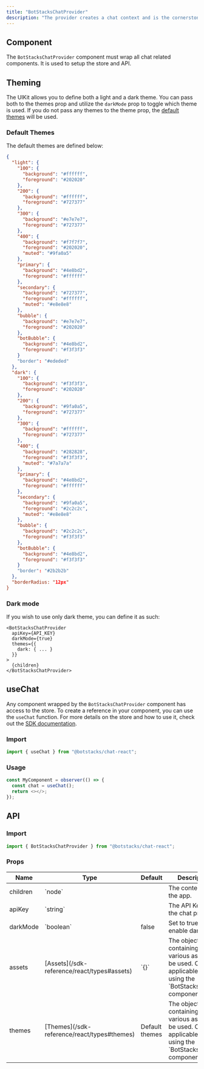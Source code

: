 ```yaml
---
title: "BotStacksChatProvider"
description: "The provider creates a chat context and is the cornerstone for interacting with BotStacks data"
---
```


## Component

The `BotStacksChatProvider` component must wrap all chat related components. It is used to setup the store and API.

## Theming

The UIKit allows you to define both a light and a dark theme. You can pass both to the themes prop and utilize the
`darkMode` prop to toggle which theme is used. If you do not pass any themes to the theme prop, the
[default themes](/sdk-reference/react/botstackschatprovider#default-themes) will be used.

### Default Themes

The default themes are defined below:

```json
{
  "light": {
    "100": {
      "background": "#ffffff",
      "foreground": "#202020"
    },
    "200": {
      "background": "#ffffff",
      "foreground": "#727377"
    },
    "300": {
      "background": "#e7e7e7",
      "foreground": "#727377"
    },
    "400": {
      "background": "#f7f7f7",
      "foreground": "#202020",
      "muted": "#9fa0a5"
    },
    "primary": {
      "background": "#4e8bd2",
      "foreground": "#ffffff"
    },
    "secondary": {
      "background": "#727377",
      "foreground": "#ffffff",
      "muted": "#e8e8e8"
    },
    "bubble": {
      "background": "#e7e7e7",
      "foreground": "#202020"
    },
    "botBubble": {
      "background": "#4e8bd2",
      "foreground": "#f3f3f3"
    }
    "border": "#ededed"
  },
  "dark": {
    "100": {
      "background": "#f3f3f3",
      "foreground": "#202020"
    },
    "200": {
      "background": "#9fa0a5",
      "foreground": "#727377"
    },
    "300": {
      "background": "#ffffff",
      "foreground": "#727377"
    },
    "400": {
      "background": "#282828",
      "foreground": "#f3f3f3",
      "muted": "#7a7a7a"
    },
    "primary": {
      "background": "#4e8bd2",
      "foreground": "#ffffff"
    },
    "secondary": {
      "background": "#9fa0a5",
      "foreground": "#2c2c2c",
      "muted": "#e8e8e8"
    },
    "bubble": {
      "background": "#2c2c2c",
      "foreground": "#f3f3f3"
    },
    "botBubble": {
      "background": "#4e8bd2",
      "foreground": "#f3f3f3"
    }
    "border": "#2b2b2b"
  },
  "borderRadius: "12px"
}
```

### Dark mode

If you wish to use only dark theme, you can define it as such:

```tsx
<BotStacksChatProvider
  apiKey={API_KEY}
  darkMode={true}
  themes={{
    dark: { ... }
  }}
>
  {children}
</BotStacksChatProvider>
```

## useChat

Any component wrapped by the `BotStacksChatProvider` component has access to the store. To create a reference
in your component, you can use the `useChat` function. For more details on the store and how to use it, check out
the [SDK documentation](/sdk-reference/javascript/store).

### Import

```js
import { useChat } from "@botstacks/chat-react";
```

### Usage

```js
const MyComponent = observer(() => {
  const chat = useChat();
  return <></>;
});
```

## API

### Import

```js
import { BotStacksChatProvider } from "@botstacks/chat-react";
```

### Props

<table>
  <thead>
    <tr>
      <th>Name</th>
      <th>Type</th>
      <th>Default</th>
      <th>Description</th>
    </tr>
  </thead>
  <tbody>
    <tr>
      <td>children</td>
      <td>`node`</td>
      <td></td>
      <td>The content of the app.</td>
    </tr>
    <tr>
      <td>apiKey</td>
      <td>`string`</td>
      <td></td>
      <td>The API Key for the chat project.</td>
    </tr>
    <tr>
      <td>darkMode</td>
      <td>`boolean`</td>
      <td>false</td>
      <td>Set to true to enable dark mode</td>
    </tr>
    <tr>
      <td>assets</td>
      <td>[Assets](/sdk-reference/react/types#assets)</td>
      <td>`{}`</td>
      <td>
        The object containing various assets to be used. Only applicable when
        using the `BotStacksChatUI` component.
      </td>
    </tr>
    <tr>
      <td>themes</td>
      <td>[Themes](/sdk-reference/react/types#themes)</td>
      <td>Default themes</td>
      <td>
        The object containing various assets to be used. Only applicable when
        using the `BotStacksChatUI` component.
      </td>
    </tr>
  </tbody>
</table>
